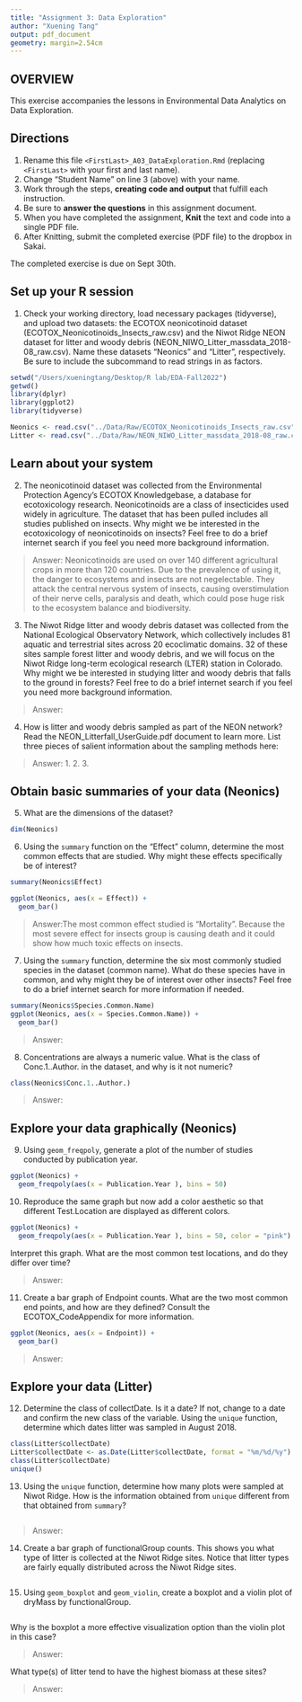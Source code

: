 ```yaml
---
title: "Assignment 3: Data Exploration"
author: "Xuening Tang"
output: pdf_document
geometry: margin=2.54cm
---
```


## OVERVIEW

This exercise accompanies the lessons in Environmental Data Analytics on Data Exploration.

## Directions

1.  Rename this file `<FirstLast>_A03_DataExploration.Rmd` (replacing `<FirstLast>` with your first and last name).
2.  Change "Student Name" on line 3 (above) with your name.
3.  Work through the steps, **creating code and output** that fulfill each instruction.
4.  Be sure to **answer the questions** in this assignment document.
5.  When you have completed the assignment, **Knit** the text and code into a single PDF file.
6.  After Knitting, submit the completed exercise (PDF file) to the dropbox in Sakai.

The completed exercise is due on Sept 30th.

## Set up your R session

1.  Check your working directory, load necessary packages (tidyverse), and upload two datasets: the ECOTOX neonicotinoid dataset (ECOTOX_Neonicotinoids_Insects_raw.csv) and the Niwot Ridge NEON dataset for litter and woody debris (NEON_NIWO_Litter_massdata_2018-08_raw.csv). Name these datasets "Neonics" and "Litter", respectively. Be sure to include the subcommand to read strings in as factors.

```r
setwd("/Users/xueningtang/Desktop/R lab/EDA-Fall2022")
getwd()
library(dplyr)
library(ggplot2)
library(tidyverse)
```

```r
Neonics <- read.csv("../Data/Raw/ECOTOX_Neonicotinoids_Insects_raw.csv")
Litter <- read.csv("../Data/Raw/NEON_NIWO_Litter_massdata_2018-08_raw.csv")
```

## Learn about your system

2.  The neonicotinoid dataset was collected from the Environmental Protection Agency's ECOTOX Knowledgebase, a database for ecotoxicology research. Neonicotinoids are a class of insecticides used widely in agriculture. The dataset that has been pulled includes all studies published on insects. Why might we be interested in the ecotoxicology of neonicotinoids on insects? Feel free to do a brief internet search if you feel you need more background information.

> Answer: Neonicotinoids are used on over 140 different agricultural crops in more than 120 countries. Due to the prevalence of using it, the danger to ecosystems and insects are not negelectable. They attack the central nervous system of insects, causing overstimulation of their nerve cells, paralysis and death, which could pose huge risk to the ecosystem balance and biodiversity.

3.  The Niwot Ridge litter and woody debris dataset was collected from the National Ecological Observatory Network, which collectively includes 81 aquatic and terrestrial sites across 20 ecoclimatic domains. 32 of these sites sample forest litter and woody debris, and we will focus on the Niwot Ridge long-term ecological research (LTER) station in Colorado. Why might we be interested in studying litter and woody debris that falls to the ground in forests? Feel free to do a brief internet search if you feel you need more background information.

> Answer:

4.  How is litter and woody debris sampled as part of the NEON network? Read the NEON_Litterfall_UserGuide.pdf document to learn more. List three pieces of salient information about the sampling methods here:

> Answer: 
 1.
 2.
 3. 

## Obtain basic summaries of your data (Neonics)

5.  What are the dimensions of the dataset?

```r
dim(Neonics)

```

6.  Using the `summary` function on the "Effect" column, determine the most common effects that are studied. Why might these effects specifically be of interest?

```r
summary(Neonics$Effect)

ggplot(Neonics, aes(x = Effect)) +
  geom_bar()

```

> Answer:The most common effect studied is "Mortality". Because the most severe effect for insects group is causing death and it could show how much toxic effects on insects.

7.  Using the `summary` function, determine the six most commonly studied species in the dataset (common name). What do these species have in common, and why might they be of interest over other insects? Feel free to do a brief internet search for more information if needed.

```r
summary(Neonics$Species.Common.Name)
ggplot(Neonics, aes(x = Species.Common.Name)) +
  geom_bar()
```

> Answer:

8.  Concentrations are always a numeric value. What is the class of Conc.1..Author. in the dataset, and why is it not numeric?

```r
class(Neonics$Conc.1..Author.)
```

> Answer:

## Explore your data graphically (Neonics)

9.  Using `geom_freqpoly`, generate a plot of the number of studies conducted by publication year.

```r
ggplot(Neonics) +
  geom_freqpoly(aes(x = Publication.Year ), bins = 50)
```

10. Reproduce the same graph but now add a color aesthetic so that different Test.Location are displayed as different colors.

```r
ggplot(Neonics) +
  geom_freqpoly(aes(x = Publication.Year ), bins = 50, color = "pink")
```

Interpret this graph. What are the most common test locations, and do they differ over time?

> Answer:

11. Create a bar graph of Endpoint counts. What are the two most common end points, and how are they defined? Consult the ECOTOX_CodeAppendix for more information.

```r
ggplot(Neonics, aes(x = Endpoint)) +
  geom_bar()
```

> Answer:

## Explore your data (Litter)

12. Determine the class of collectDate. Is it a date? If not, change to a date and confirm the new class of the variable. Using the `unique` function, determine which dates litter was sampled in August 2018.

```r
class(Litter$collectDate)
Litter$collectDate <- as.Date(Litter$collectDate, format = "%m/%d/%y") 
class(Litter$collectDate)
unique()
```

13. Using the `unique` function, determine how many plots were sampled at Niwot Ridge. How is the information obtained from `unique` different from that obtained from `summary`?

```r

```

> Answer:

14. Create a bar graph of functionalGroup counts. This shows you what type of litter is collected at the Niwot Ridge sites. Notice that litter types are fairly equally distributed across the Niwot Ridge sites.

```r

```

15. Using `geom_boxplot` and `geom_violin`, create a boxplot and a violin plot of dryMass by functionalGroup.

```r

```

Why is the boxplot a more effective visualization option than the violin plot in this case?

> Answer:

What type(s) of litter tend to have the highest biomass at these sites?

> Answer:
